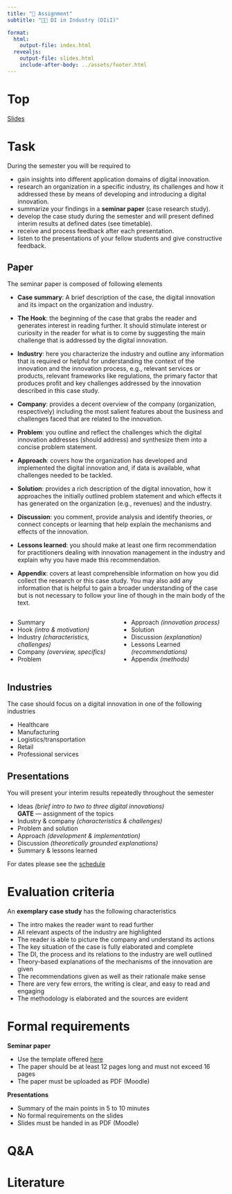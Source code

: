 ```yaml
---
title: "📑 Assignment"  
subtitle: "🧑‍🔬 DI in Industry (DIiI)"

format: 
  html:
    output-file: index.html
  revealjs:
    output-file: slides.html 
    include-after-body: ../assets/footer.html
---
```


# Top{visibility="hidden" .slide-link-hidden .unlisted}
[Slides](slides.html)

# Task

During the semester you will be required to

::: {.incremental}
- gain insights into different application domains of digital innovation.
- research an organization in a specific industry, its challenges and how it addressed these by means of developing and introducing a digital innovation. 
- summarize your findings in a __seminar paper__ (case research study).
- develop the case study during the semester and will present defined interim results at defined dates (see timetable).
- receive and process feedback after each presentation.
- listen to the presentations of your fellow students and give constructive feedback.
:::

## Paper

The seminar paper is composed of following elements

::: {.notes}

- __Case summary__: A brief description of the case, the digital innovation and its impact on the organization and industry.

- __The Hook__: the beginning of the case that grabs the reader and generates interest in reading further. It should stimulate interest or curiosity in the reader for what is to come by suggesting the main challenge that is addressed by the digital innovation.

- __Industry__: here you characterize the industry and outline any information that is required or helpful for understanding the context of the innovation and the innovation process, e.g., relevant services or products, relevant frameworks like regulations, the primary factor that produces profit and key challenges addressed by the innovation described in this case study.

- __Company__: provides a decent overview of the company (organization, respectively) including the most salient features about the business and challenges faced that are related to the innovation.

- __Problem__: you outline and reflect the challenges which the digital innovation addresses (should address) and synthesize them into a concise problem statement.

- __Approach__: covers how the organization has developed and implemented the digital innovation and, if data is available, what challenges needed to be tackled.

- __Solution__: provides a rich description of the digital innovation, how it approaches the initially outlined problem statement and which effects it has generated on the organization (e.g., revenues) and the industry.

- __Discussion__: you comment, provide analysis and identify theories, or connect concepts or learning that help explain the mechanisms and effects of the innovation. 

- __Lessons learned__: you should make at least one firm recommendation for practitioners dealing with innovation management in the industry and explain why you have made this recommendation.

- __Appendix__: covers at least comprehensible information on how you did collect the research or this case study. You may also add any information that is helpful to gain a broader understanding of the case but is not necessary to follow your line of though in the main body of the text.

:::

:::: {.columns .html-hidden}
::: {.column}
::: {.incremental}
- Summary
- Hook *(intro & motivation)*
- Industry *(characteristics, challenges)*
- Company *(overview, specifics)*
- Problem
:::
:::
::: {.column}
::: {.incremental}
- Approach *(innovation process)*
- Solution
- Discussion *(explanation)*
- Lessons Learned *(recommendations)*
- Appendix *(methods)*
:::
:::
::::

## Industries

The case should focus on a digital innovation in one of the following industries

- Healthcare
- Manufacturing
- Logistics/transportation
- Retail
- Professional services

## Presentations

You will present your interim results repeatedly throughout the semester

::: {.incremental}
- Ideas *(brief intro to two to three digital innovations)*  
  __GATE__ — assignment of the topics
- Industry & company *(characteristics & challenges)*
- Problem and solution
- Approach *(development & implementation)*
- Discussion *(theoretically grounded explanations)*
- Summary & lessons learned 

For dates please see the [schedule](../0/index.html#schedule)
:::

# Evaluation criteria

An __exemplary case study__ has the following characteristics 

::: {.incremental}

- The intro makes the reader want to read further
- All relevant aspects of the industry are highlighted
- The reader is able to picture the company and understand its actions
- The key situation of the case is fully elaborated and complete
- The DI, the process and its relations to the industry are well outlined
- Theory-based explanations of the mechanisms of the innovation are given
- The recommendations given as well as their rationale make sense
- There are very few errors, the writing is clear, and easy to read and engaging
- The methodology is elaborated and the sources are evident

:::

# Formal requirements

::: {.incremental}

__Seminar paper__

- Use the template offered [here](assets/DI-in-Industry_Case-Study_Template.docx) 
- The paper should be at least 12 pages long and must not exceed 16 pages
- The paper must be uploaded as PDF (Moodle)

__Presentations__

- Summary of the main points in 5 to 10 minutes
- No formal requirements on the slides
- Slides must be handed in as PDF (Moodle)

:::

# Q&A {.html-hidden .unlisted background-color=black}

# Literature
::: {#refs}
:::